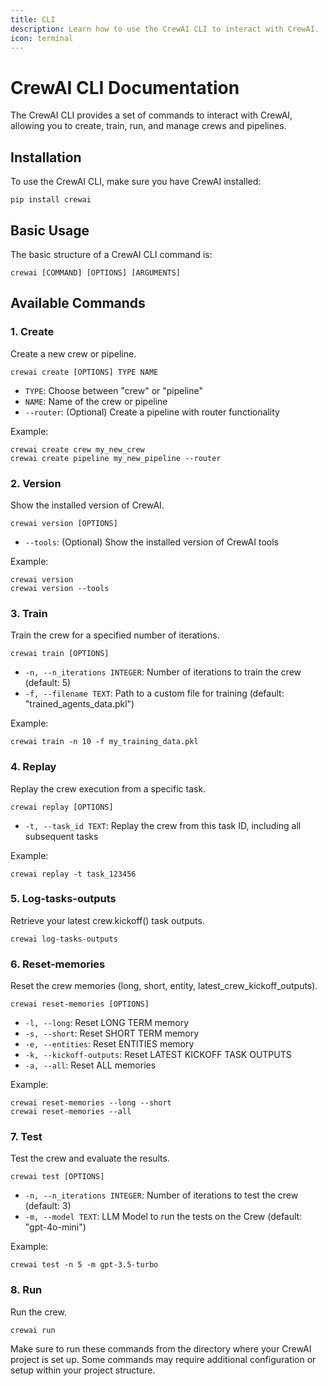 ```yaml
---
title: CLI
description: Learn how to use the CrewAI CLI to interact with CrewAI.
icon: terminal
---
```


# CrewAI CLI Documentation

The CrewAI CLI provides a set of commands to interact with CrewAI, allowing you to create, train, run, and manage crews and pipelines.

## Installation

To use the CrewAI CLI, make sure you have CrewAI installed:

```shell
pip install crewai
```

## Basic Usage

The basic structure of a CrewAI CLI command is:

```shell
crewai [COMMAND] [OPTIONS] [ARGUMENTS]
```

## Available Commands

### 1. Create

Create a new crew or pipeline.

```shell
crewai create [OPTIONS] TYPE NAME
```

- `TYPE`: Choose between "crew" or "pipeline"
- `NAME`: Name of the crew or pipeline
- `--router`: (Optional) Create a pipeline with router functionality

Example:
```shell
crewai create crew my_new_crew
crewai create pipeline my_new_pipeline --router
```

### 2. Version

Show the installed version of CrewAI.

```shell
crewai version [OPTIONS]
```

- `--tools`: (Optional) Show the installed version of CrewAI tools

Example:
```shell
crewai version
crewai version --tools
```

### 3. Train

Train the crew for a specified number of iterations.

```shell
crewai train [OPTIONS]
```

- `-n, --n_iterations INTEGER`: Number of iterations to train the crew (default: 5)
- `-f, --filename TEXT`: Path to a custom file for training (default: "trained_agents_data.pkl")

Example:
```shell
crewai train -n 10 -f my_training_data.pkl
```

### 4. Replay

Replay the crew execution from a specific task.

```shell
crewai replay [OPTIONS]
```

- `-t, --task_id TEXT`: Replay the crew from this task ID, including all subsequent tasks

Example:
```shell    
crewai replay -t task_123456
```

### 5. Log-tasks-outputs

Retrieve your latest crew.kickoff() task outputs.

```shell
crewai log-tasks-outputs
```

### 6. Reset-memories

Reset the crew memories (long, short, entity, latest_crew_kickoff_outputs).

```shell
crewai reset-memories [OPTIONS]
```

- `-l, --long`: Reset LONG TERM memory
- `-s, --short`: Reset SHORT TERM memory
- `-e, --entities`: Reset ENTITIES memory
- `-k, --kickoff-outputs`: Reset LATEST KICKOFF TASK OUTPUTS
- `-a, --all`: Reset ALL memories

Example:
```shell
crewai reset-memories --long --short
crewai reset-memories --all
```

### 7. Test

Test the crew and evaluate the results.

```shell
crewai test [OPTIONS]
```

- `-n, --n_iterations INTEGER`: Number of iterations to test the crew (default: 3)
- `-m, --model TEXT`: LLM Model to run the tests on the Crew (default: "gpt-4o-mini")

Example:
```shell
crewai test -n 5 -m gpt-3.5-turbo
```

### 8. Run

Run the crew.

```shell
crewai run
```
<Note>
Make sure to run these commands from the directory where your CrewAI project is set up. 
Some commands may require additional configuration or setup within your project structure.
</Note>
